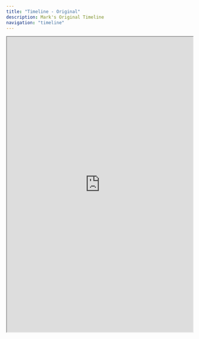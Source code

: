 ```yaml
---
title: "Timeline - Original"
description: Mark's Original Timeline
navigation: "timeline"
---
```


<iframe
  src="https://jamesmisson.github.io/iiif-timeline/?c=https://markpbaggett.github.io/static_iiif/collections/sesq-new-dates.json"
  width="100%"
  height="800"
  allow="fullscreen"
  allow="autoplay"
  style={{ border: "solid" }}>
>
</iframe>
